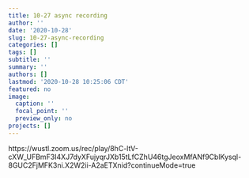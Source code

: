 ```yaml
---
title: 10-27 async recording
author: ''
date: '2020-10-28'
slug: 10-27-async-recording
categories: []
tags: []
subtitle: ''
summary: ''
authors: []
lastmod: '2020-10-28 10:25:06 CDT'
featured: no
image:
  caption: ''
  focal_point: ''
  preview_only: no
projects: []
---
```


https://wustl.zoom.us/rec/play/8hC-ltV-cXW_UFBmF3I4XJ7dyXFujyqrJXb15tLfCZhU46tgJeoxMfANf9CblKysql-8GUC2FjMFK3ni.X2W2ii-A2aETXnid?continueMode=true
  


